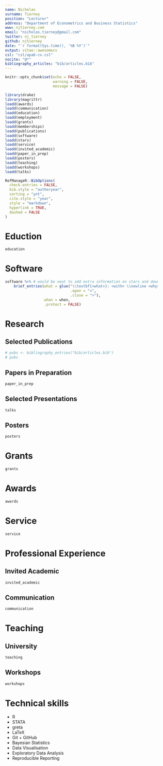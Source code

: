```yaml
---
name: Nicholas
surname: Tierney
position: "Lecturer"
address: "Department of Econometrics and Business Statistics"
www: njtierney.com
email: "nicholas.tierney@gmail.com"
twitter: nj_tierney
github: njtierney
date: "`r format(Sys.time(), '%B %Y')`"
output: vitae::awesomecv
csl: "csl/apa6-cv.csl"
nocite: "@*"
bibliography_articles: "bib/articles.bib"
---
```


```r
knitr::opts_chunk$set(echo = FALSE,
                      warning = FALSE,
                      message = FALSE)
```

```r
library(drake)
library(magrittr)
loadd(awards)
loadd(communication)
loadd(education)
loadd(employment)
loadd(grants)
loadd(memberships)
loadd(publications)
loadd(software)
loadd(stars)
loadd(service)
loadd(invited_academic)
loadd(paper_in_prep)
loadd(posters)
loadd(teaching)
loadd(workshops)
loadd(talks)
```

```r
RefManageR::BibOptions(
  check.entries = FALSE,
  bib.style = "authoryear",
  sorting = "ynt",
  cite.style = "year",
  style = "markdown",
  hyperlink = TRUE,
  dashed = FALSE
)
```

# Eduction

```r
education
```

# Software

```r
software %>% # would be neat to add extra information on stars and downloads
    brief_entries(what = glue("\\textbf{<what>}: <with> \\newline <why>", 
                              .open = "<", 
                              .close = ">"), 
                  when = when, 
                  .protect = FALSE)
```

# Research

## Selected Publications

```r
# pubs <- bibliography_entries("bib/articles.bib")
# pubs
```

## Papers in Preparation

```r
paper_in_prep
```


## Selected Presentations

```r
talks
```

## Posters

```r
posters
```

# Grants

```r
grants
```

# Awards

```r
awards
```

# Service

```r
service
```

# Professional Experience

## Invited Academic

```r
invited_academic
```

## Communication

```r
communication
```

# Teaching

## University

```r
teaching
```

## Workshops

```r
workshops
```


\newpage

# Technical skills

* R
* STATA
* greta
* LaTeX
* Git + GitHub
* Bayesian Statistics
* Data Visualisation
* Exploratory Data Analysis
* Reproducible Reporting
